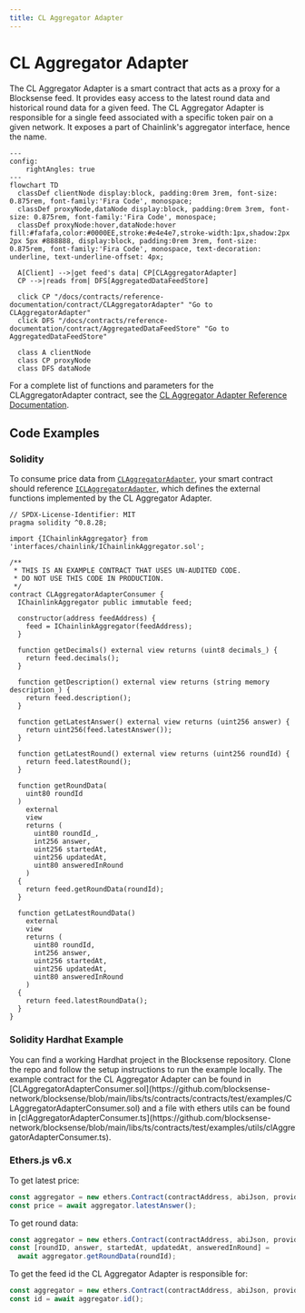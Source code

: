 ```yaml
---
title: CL Aggregator Adapter
---
```



# CL Aggregator Adapter

The CL Aggregator Adapter is a smart contract that acts as a proxy for a Blocksense feed. It provides easy access to the latest round data and historical round data for a given feed. The CL Aggregator Adapter is responsible for a single feed associated with a specific token pair on a given network. It exposes a part of Chainlink's aggregator interface, hence the name.

```mermaid
---
config:
    rightAngles: true
---
flowchart TD
  classDef clientNode display:block, padding:0rem 3rem, font-size: 0.875rem, font-family:'Fira Code', monospace;
  classDef proxyNode,dataNode display:block, padding:0rem 3rem, font-size: 0.875rem, font-family:'Fira Code', monospace;
  classDef proxyNode:hover,dataNode:hover fill:#fafafa,color:#0000EE,stroke:#e4e4e7,stroke-width:1px,shadow:2px 2px 5px #888888, display:block, padding:0rem 3rem, font-size: 0.875rem, font-family:'Fira Code', monospace, text-decoration: underline, text-underline-offset: 4px;

  A[Client] -->|get feed's data| CP[CLAggregatorAdapter]
  CP -->|reads from| DFS[AggregatedDataFeedStore]

  click CP "/docs/contracts/reference-documentation/contract/CLAggregatorAdapter" "Go to CLAggregatorAdapter"
  click DFS "/docs/contracts/reference-documentation/contract/AggregatedDataFeedStore" "Go to AggregatedDataFeedStore"

  class A clientNode
  class CP proxyNode
  class DFS dataNode
```

For a complete list of functions and parameters for the CLAggregatorAdapter contract, see the [CL Aggregator Adapter Reference Documentation](../../reference-documentation/contract/CLAggregatorAdapter.mdx).

## Code Examples

### Solidity

To consume price data from [`CLAggregatorAdapter`](https://github.com/blocksense-network/blocksense/blob/main/libs/ts/contracts/contracts/cl-adapters/CLAggregatorAdapter.sol), your smart contract should reference [`ICLAggregatorAdapter`](https://github.com/blocksense-network/blocksense/blob/main/libs/ts/contracts/contracts/interfaces/ICLAggregatorAdapter.sol), which defines the external functions implemented by the CL Aggregator Adapter.

```solidity showLineNumbers copy filename="CLAggregatorAdapterConsumer.sol"
// SPDX-License-Identifier: MIT
pragma solidity ^0.8.28;

import {IChainlinkAggregator} from 'interfaces/chainlink/IChainlinkAggregator.sol';

/**
 * THIS IS AN EXAMPLE CONTRACT THAT USES UN-AUDITED CODE.
 * DO NOT USE THIS CODE IN PRODUCTION.
 */
contract CLAggregatorAdapterConsumer {
  IChainlinkAggregator public immutable feed;

  constructor(address feedAddress) {
    feed = IChainlinkAggregator(feedAddress);
  }

  function getDecimals() external view returns (uint8 decimals_) {
    return feed.decimals();
  }

  function getDescription() external view returns (string memory description_) {
    return feed.description();
  }

  function getLatestAnswer() external view returns (uint256 answer) {
    return uint256(feed.latestAnswer());
  }

  function getLatestRound() external view returns (uint256 roundId) {
    return feed.latestRound();
  }

  function getRoundData(
    uint80 roundId
  )
    external
    view
    returns (
      uint80 roundId_,
      int256 answer,
      uint256 startedAt,
      uint256 updatedAt,
      uint80 answeredInRound
    )
  {
    return feed.getRoundData(roundId);
  }

  function getLatestRoundData()
    external
    view
    returns (
      uint80 roundId,
      int256 answer,
      uint256 startedAt,
      uint256 updatedAt,
      uint80 answeredInRound
    )
  {
    return feed.latestRoundData();
  }
}
```

### Solidity Hardhat Example

<Callout type="info" emoji="💡">
  You can find a working Hardhat project in the Blocksense repository. Clone the repo and follow the setup instructions to run the example locally. The example contract for the CL Aggregator Adapter can be found in [CLAggregatorAdapterConsumer.sol](https://github.com/blocksense-network/blocksense/blob/main/libs/ts/contracts/contracts/test/examples/CLAggregatorAdapterConsumer.sol) and a file with ethers utils can be found in [clAggregatorAdapterConsumer.ts](https://github.com/blocksense-network/blocksense/blob/main/libs/ts/contracts/test/examples/utils/clAggregatorAdapterConsumer.ts).
</Callout>

### Ethers.js v6.x

To get latest price:

```js copy filename="javascript"
const aggregator = new ethers.Contract(contractAddress, abiJson, provider);
const price = await aggregator.latestAnswer();
```

To get round data:

```js copy filename="javascript"
const aggregator = new ethers.Contract(contractAddress, abiJson, provider);
const [roundID, answer, startedAt, updatedAt, answeredInRound] =
  await aggregator.getRoundData(roundId);
```

To get the feed id the CL Aggregator Adapter is responsible for:

```js copy filename="javascript"
const aggregator = new ethers.Contract(contractAddress, abiJson, provider);
const id = await aggregator.id();
```
